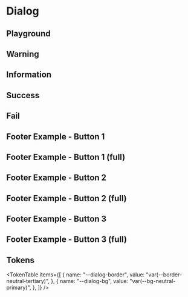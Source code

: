 



<Meta title="Dialog" of={DialogStories} />

# Dialog

<ThemeSelect />

## Playground

<Canvas of={DialogStories.Default} />
<Controls />

## Warning

<Canvas of={DialogStories.Warning} />

## Information

<Canvas of={DialogStories.Information} />

## Success

<Canvas of={DialogStories.Success} />

## Fail

<Canvas of={DialogStories.Fail} />

## Footer Example - Button 1

<Canvas of={DialogStories.Button_1} />

## Footer Example - Button 1 (full)

<Canvas of={DialogStories.Button_1_Full} />

## Footer Example - Button 2

<Canvas of={DialogStories.Button_2} />

## Footer Example - Button 2 (full)

<Canvas of={DialogStories.Button_2_Full} />

## Footer Example - Button 3

<Canvas of={DialogStories.Button_3} />

## Footer Example - Button 3 (full)

<Canvas of={DialogStories.Button_3_Full} />

## Tokens

<TokenTable
  items={[
    {
      name: "--dialog-border",
      value: "var(--border-neutral-tertiary)",
    },
    {
      name: "--dialog-bg",
      value: "var(--bg-neutral-primary)",
    },
  ]}
/>

<Toaster className="sb-unstyled" position="bottom-right" />
